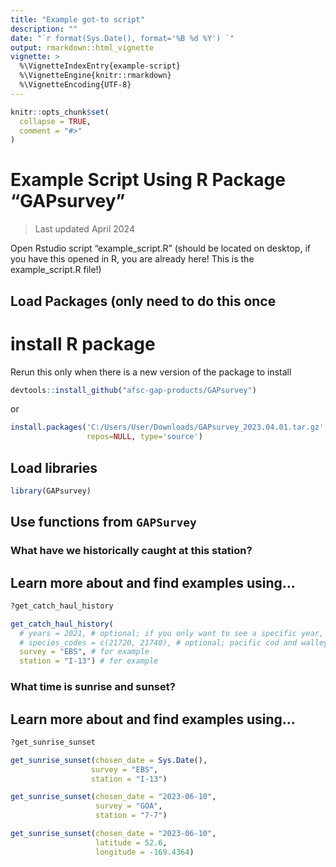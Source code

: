 ```yaml
---
title: "Example got-to script"
description: ""
date: "`r format(Sys.Date(), format='%B %d %Y') `"
output: rmarkdown::html_vignette
vignette: >
  %\VignetteIndexEntry{example-script}
  %\VignetteEngine{knitr::rmarkdown}
  %\VignetteEncoding{UTF-8}
---
```


```r
knitr::opts_chunk$set(
  collapse = TRUE,
  comment = "#>"
)
```

# Example Script Using R Package "GAPsurvey"

> Last updated April 2024

Open Rstudio script "example_script.R" (should be located on desktop, if you have this opened in R, you are already here! This is the example_script.R file!)

## Load Packages (only need to do this once

# install R package

Rerun this only when there is a new version of the package to install
```r
devtools::install_github("afsc-gap-products/GAPsurvey")
```

or

```r
install.packages('C:/Users/User/Downloads/GAPsurvey_2023.04.01.tar.gz',
                 repos=NULL, type='source')
```

## Load libraries

```r
library(GAPsurvey)
```

## Use functions from `GAPSurvey`

### What have we historically caught at this station?

## Learn more about and find examples using...

```r
?get_catch_haul_history
```

```r
get_catch_haul_history(
  # years = 2021, # optional; if you only want to see a specific year, not the last 10
  # species_codes = c(21720, 21740), # optional; pacific cod and walleye pollock ONLY
  survey = "EBS", # for example
  station = "I-13") # for example
```

### What time is sunrise and sunset?

## Learn more about and find examples using...

```r
?get_sunrise_sunset
```

```r
get_sunrise_sunset(chosen_date = Sys.Date(),
                  survey = "EBS",
                  station = "I-13")

get_sunrise_sunset(chosen_date = "2023-06-10",
                   survey = "GOA",
                   station = "7-7")

get_sunrise_sunset(chosen_date = "2023-06-10",
                   latitude = 52.6,
                   longitude = -169.4364)
```

